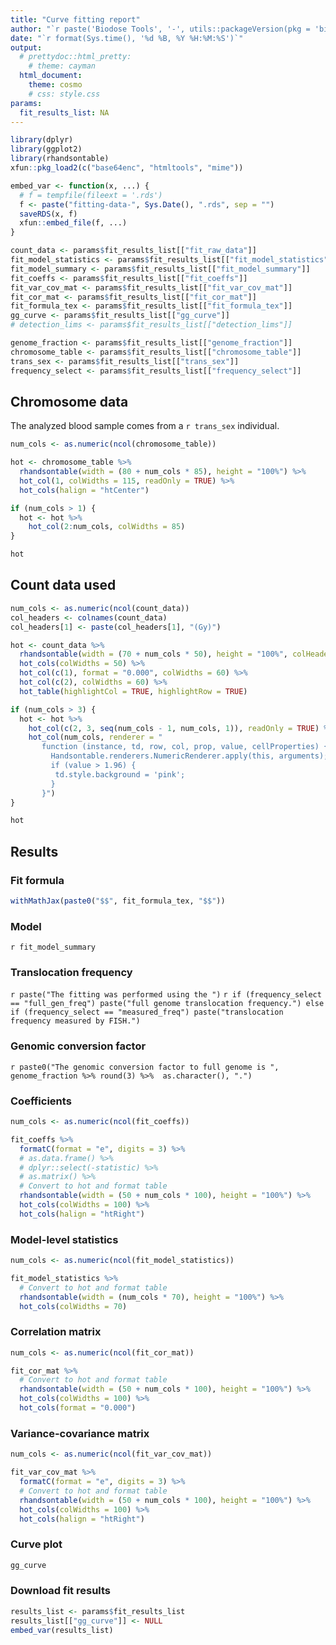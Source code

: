 ```yaml
---
title: "Curve fitting report"
author: "`r paste('Biodose Tools', '-', utils::packageVersion(pkg = 'biodosetools'))`"
date: "`r format(Sys.time(), '%d %B, %Y %H:%M:%S')`"
output:
  # prettydoc::html_pretty:
    # theme: cayman
  html_document:
    theme: cosmo
    # css: style.css
params:
  fit_results_list: NA
---
```


```r
library(dplyr)
library(ggplot2)
library(rhandsontable)
xfun::pkg_load2(c("base64enc", "htmltools", "mime"))
```

```r
embed_var <- function(x, ...) {
  # f = tempfile(fileext = '.rds')
  f <- paste("fitting-data-", Sys.Date(), ".rds", sep = "")
  saveRDS(x, f)
  xfun::embed_file(f, ...)
}
```

```r
count_data <- params$fit_results_list[["fit_raw_data"]]
fit_model_statistics <- params$fit_results_list[["fit_model_statistics"]]
fit_model_summary <- params$fit_results_list[["fit_model_summary"]]
fit_coeffs <- params$fit_results_list[["fit_coeffs"]]
fit_var_cov_mat <- params$fit_results_list[["fit_var_cov_mat"]]
fit_cor_mat <- params$fit_results_list[["fit_cor_mat"]]
fit_formula_tex <- params$fit_results_list[["fit_formula_tex"]]
gg_curve <- params$fit_results_list[["gg_curve"]]
# detection_lims <- params$fit_results_list[["detection_lims"]]

genome_fraction <- params$fit_results_list[["genome_fraction"]]
chromosome_table <- params$fit_results_list[["chromosome_table"]]
trans_sex <- params$fit_results_list[["trans_sex"]]
frequency_select <- params$fit_results_list[["frequency_select"]]
```

## Chromosome data

The analyzed blood sample comes from a `r trans_sex` individual.

```r
num_cols <- as.numeric(ncol(chromosome_table))

hot <- chromosome_table %>%
  rhandsontable(width = (80 + num_cols * 85), height = "100%") %>%
  hot_col(1, colWidths = 115, readOnly = TRUE) %>%
  hot_cols(halign = "htCenter")

if (num_cols > 1) {
  hot <- hot %>%
    hot_col(2:num_cols, colWidths = 85)
}

hot
```

## Count data used
```r
num_cols <- as.numeric(ncol(count_data))
col_headers <- colnames(count_data)
col_headers[1] <- paste(col_headers[1], "(Gy)")

hot <- count_data %>%
  rhandsontable(width = (70 + num_cols * 50), height = "100%", colHeaders = col_headers) %>%
  hot_cols(colWidths = 50) %>%
  hot_col(c(1), format = "0.000", colWidths = 60) %>%
  hot_col(c(2), colWidths = 60) %>%
  hot_table(highlightCol = TRUE, highlightRow = TRUE)

if (num_cols > 3) {
  hot <- hot %>%
    hot_col(c(2, 3, seq(num_cols - 1, num_cols, 1)), readOnly = TRUE) %>%
    hot_col(num_cols, renderer = "
       function (instance, td, row, col, prop, value, cellProperties) {
         Handsontable.renderers.NumericRenderer.apply(this, arguments);
         if (value > 1.96) {
          td.style.background = 'pink';
         }
       }")
}

hot
```

## Results

### Fit formula
```r
withMathJax(paste0("$$", fit_formula_tex, "$$"))
```

### Model
`r fit_model_summary`

### Translocation frequency
`r paste("The fitting was performed using the ")`
`r if (frequency_select == "full_gen_freq") paste("full genome translocation frequency.") else if (frequency_select == "measured_freq") paste("translocation frequency measured by FISH.")`

### Genomic conversion factor
`r paste0("The genomic conversion factor to full genome is ", genome_fraction %>% round(3) %>%  as.character(), ".")`

### Coefficients
```r
num_cols <- as.numeric(ncol(fit_coeffs))

fit_coeffs %>%
  formatC(format = "e", digits = 3) %>%
  # as.data.frame() %>%
  # dplyr::select(-statistic) %>%
  # as.matrix() %>%
  # Convert to hot and format table
  rhandsontable(width = (50 + num_cols * 100), height = "100%") %>%
  hot_cols(colWidths = 100) %>%
  hot_cols(halign = "htRight")
```

### Model-level statistics
```r
num_cols <- as.numeric(ncol(fit_model_statistics))

fit_model_statistics %>%
  # Convert to hot and format table
  rhandsontable(width = (num_cols * 70), height = "100%") %>%
  hot_cols(colWidths = 70)
```

### Correlation matrix
```r
num_cols <- as.numeric(ncol(fit_cor_mat))

fit_cor_mat %>%
  # Convert to hot and format table
  rhandsontable(width = (50 + num_cols * 100), height = "100%") %>%
  hot_cols(colWidths = 100) %>%
  hot_cols(format = "0.000")
```

### Variance-covariance matrix
```r
num_cols <- as.numeric(ncol(fit_var_cov_mat))

fit_var_cov_mat %>%
  formatC(format = "e", digits = 3) %>%
  # Convert to hot and format table
  rhandsontable(width = (50 + num_cols * 100), height = "100%") %>%
  hot_cols(colWidths = 100) %>%
  hot_cols(halign = "htRight")
```

<!-- ### Detection limits -->
<!-- ```{r echo=FALSE} -->
<!-- num_cols <- 5 -->
<!-- col_headers <- c("N", "X95", "D (mGy)", "X83", "D (mGy)") -->

<!-- detection_lims %>% -->
<!--   # Convert to hot and format table -->
<!--   rhandsontable(width = (100 + num_cols * 50), height = "100%", colHeaders = col_headers) %>% -->
<!--   hot_col(c(1), readOnly = TRUE) %>% -->
<!--   hot_col(c(3, 5), format = "0.00", colWidths = 75) %>% -->
<!--   hot_cols(colWidths = 50) -->
<!-- ``` -->

### Curve plot
```r
gg_curve
```

### Download fit results
```r
results_list <- params$fit_results_list
results_list[["gg_curve"]] <- NULL
embed_var(results_list)
```
